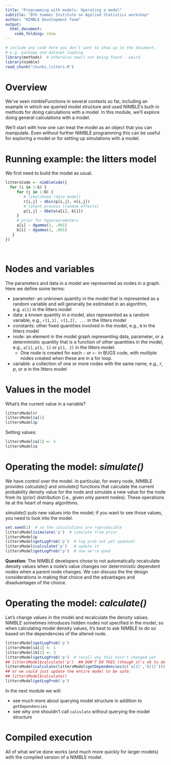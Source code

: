 ```yaml
---
title: "Programming with models: Operating a model"
subtitle: "BYU Summer Institute on Applied Statistics workshop"
author: "NIMBLE Development Team"
output:
  html_document:
    code_folding: show
---
```



```r
# include any code here you don't want to show up in the document,
# e.g. package and dataset loading
library(methods)  # otherwise new() not being found - weird
library(nimble)
read_chunk("chunks_litters.R")
```

# Overview

We've seen nimbleFunctions in several contexts so far, including an example in which we queried model structure and used NIMBLE's built-in methods for doing calculations with a model. In this module, we'll explore doing general calculations with a model. 

We'll start with how one can treat the model as an object that you can manipulate. Even without further NIMBLE programming this can be useful for exploring a model or for setting up simulations with a model.

# Running example: the litters model

We first need to build the model as usual. 

```r
littersCode <- nimbleCode({
  for (i in 1:G) {
     for (j in 1:N) {
        # likelihood (data model)
        r[i,j] ~ dbin(p[i,j], n[i,j])
        # latent process (random effects)
        p[i,j] ~ dbeta(a[i], b[i]) 
     }
     # prior for hyperparameters
     a[i] ~ dgamma(1, .001)
     b[i] ~ dgamma(1, .001)
   }
})
```

```r
```

```r
```

# Nodes and variables

The parameters and data in a model are represented as nodes in a graph. Here we define some terms:

 - parameter: an unknown quantity in the model that is represented as a random variable and will generally be estimated in an algorithm, e.g. `a[1]` in the litters model
 - data: a known quantity in a model, also represented as a random variable, e.g., `r[1,1], r[1,2], ...` in the litters model
 - constants: other fixed quantities involved in the model, e.g., `N` in the litters model
 - node: an element in the model graph representing data, parameter, or a deterministic quantity that is a function of other quantities in the model, e.g., `a[1]`, `p[1, 1]` or `p[1, 2]` in the litters model.
     - One node is created for each `~` or `<-` in BUGS code, with multiple nodes created when these are in a for loop.
 - variable: a collection of one or more nodes with the same name, e.g., *r*, *p*, or *a* in the litters model


# Values in the model

What's the current value in a variable?


```r
littersModel$r  
littersModel$a[1]
littersModel$p
```

Setting values:

```r
littersModel$a[1] <- 5
littersModel$a
```


# Operating the model: *simulate()*
 
We have control over the model. In particular, for every node, NIMBLE provides *calculate()* and *simulate()* functions that calculate the current probability density value for the node and simulate a new value for the node from its (prior) distribution (i.e., given only parent nodes). These operations lie at the heart of many algorithms.

*simulate()* puts new values into the model; if you want to see those values, you need to look into the model.

```r
set.seed(1)  # so the calculations are reproducible
littersModel$simulate('p')  # simulate from prior
littersModel$p
littersModel$getLogProb('p')  # log prob not yet updated!
littersModel$calculate('p')   # update it
littersModel$getLogProb('p')  # now we're good
```

**Question**: The NIMBLE developers chose to not automatically recalculate density values when a node's value changes nor deterministic dependent nodes when a parent node changes. We can discuss the the design considerations in making that choice and the advantages and disadvantages of the choice.

# Operating the model: *calculate()* 


Let's change values in the model and recalculate the density values. NIMBLE sometimes introduces hidden nodes not specified in the model, so when calculating model density values, it's best to ask NIMBLE to do so based on the dependencies of the altered node.

```r
littersModel$getLogProb('p')
littersModel$a[1] <- 1
littersModel$b[1] <- 3
littersModel$getLogProb('p')  # recall why this hasn't changed yet
## littersModel$calculate('p')  ## DON'T DO THIS (though it's ok to do here...)
littersModel$calculate(littersModel$getDependencies(c('a[1]','b[1]')))
## or we could just update the entire model to be safe:
## littersModel$calculate()
littersModel$getLogProb('p')
```

In the next module we will:

 - see much more about querying model structure in addition to `getDependencies`
 - see why one shouldn't call `calculate` without querying the model structure

# Compiled execution

All of what we've done works (and much more quickly for larger models) with the compiled version of a NIMBLE model.
